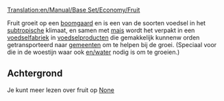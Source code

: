 [[Translation:en/Manual/Base Set/Economy/Fruit]]

{{nl/Vracht|name=Fruit
|image=Fruit.png
|geproduceerd=[[nl/Manual/Base Set/Economy/Boomgaard|Boomgaard]]
|geaccepteerd=[[nl/Manual/Base Set/Economy/Voedselfabriek|Voedselfabriek]]
}}

Fruit groeit op een [[nl/Manual/Base Set/Economy/Boomgaard|boomgaard]] en is een van de soorten voedsel in het [[nl/Manual/Klimaat#Subtropisch|subtropische]] klimaat, en samen met [[nl/mais|mais]] wordt het verpakt in een [[nl/Manual/Base Set/Economy/Voedselfabriek|voedselfabriek]] in [[nl/voedsel|voedselproducten]] die gemakkelijk kunnenw orden getransporteerd naar [[nl/gemeente|gemeenten]] om te helpen bij de groei. (Speciaal voor die in de woestijn waar ook [[en/water]] nodig is om te groeien.)

== Achtergrond==

Je kunt meer lezen over fruit op [https://www.wikipedia.org/wiki/fruit None]